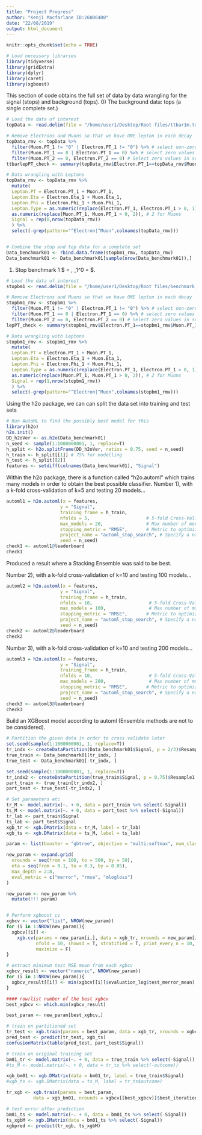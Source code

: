 ```yaml
---
title: "Project Progress"
author: "Kenji Macfarlane ID:26006480"
date: "22/08/2019"
output: html_document
---
```


```r
knitr::opts_chunk$set(echo = TRUE)
```



```r
# Load necessary libraries
library(tidyverse)
library(gridExtra)
library(dplyr)
library(caret)
library(xgboost)
```

This section of code obtains the full set of data by data wrangling for the signal (stops) and background (tops).
0) The background data: tops (a single complete set.)
```r
# Load the data of interest
topData <- read.delim(file = "/home/user1/Desktop/Root files/ttbar1m.txt", sep = ",")

# Remove Electrons and Muons so that we have ONE lepton in each decay
topData_rmv <- topData %>% 
  filter(Muon.PT_1 != "0" | Electron.PT_1 != "0") %>% # select non-zero values
  filter(Muon.PT_1 == 0 | Electron.PT_1 == 0) %>% # select zero values
  filter(Muon.PT_2 == 0, Electron.PT_2 == 0) # Select zero values in second order PTs
ttbarlepPT_check <- summary(topData_rmv$Electron.PT_1==topData_rmv$Muon.PT_1) # Check if PT1 for E and M are different at each entry

# Data wrangling with Leptons
topData_rmv <- topData_rmv %>%
  mutate(
  Lepton.PT = Electron.PT_1 + Muon.PT_1,
  Lepton.Eta = Electron.Eta_1 + Muon.Eta_1,
  Lepton.Phi = Electron.Phi_1 + Muon.Phi_1,
  Lepton.Type = as.numeric(replace(Electron.PT_1, Electron.PT_1 > 0, 1)) + # 1 for Electrons
  as.numeric(replace(Muon.PT_1, Muon.PT_1 > 0, 2)), # 2 for Muons
  Signal = rep(0,nrow(topData_rmv))
  ) %>%
  select(-grep(pattern="^Electron|^Muon",colnames(topData_rmv)))


# Combine the stop and top data for a complete set
Data_benchmark01 <- rbind.data.frame(stopbm1_rmv, topData_rmv)
Data_benchmark01 <- Data_benchmark01[sample(nrow(Data_benchmark01)),]
```

1) Stop benchmark 1 $ \tilde{t}= \text{TeV}, \chi_1^0 = \text{GeV} $.
```r
# Load the data of interest
stopbm1 <- read.delim(file = "/home/user1/Desktop/Root files/benchmark_01.txt", sep = ",")

# Remove Electrons and Muons so that we have ONE lepton in each decay
stopbm1_rmv <- stopbm1 %>% 
  filter(Muon.PT_1 != "0" | Electron.PT_1 != "0") %>% # select non-zero values
  filter(Muon.PT_1 == 0 | Electron.PT_1 == 0) %>% # select zero values
  filter(Muon.PT_2 == 0, Electron.PT_2 == 0) # Select zero values in second order PTs
lepPT_check <- summary(stopbm1_rmv$Electron.PT_1==stopbm1_rmv$Muon.PT_1) # Check if PT1 for E and M are different at each entry

# Data wrangling with Leptons
stopbm1_rmv <- stopbm1_rmv %>%
  mutate(
  Lepton.PT = Electron.PT_1 + Muon.PT_1,
  Lepton.Eta = Electron.Eta_1 + Muon.Eta_1,
  Lepton.Phi = Electron.Phi_1 + Muon.Phi_1,
  Lepton.Type = as.numeric(replace(Electron.PT_1, Electron.PT_1 > 0, 1)) + # 1 for Electrons
  as.numeric(replace(Muon.PT_1, Muon.PT_1 > 0, 2)), # 2 for Muons
  Signal = rep(1,nrow(stopbm1_rmv))
  ) %>%
  select(-grep(pattern="^Electron|^Muon",colnames(stopbm1_rmv)))
```


Using the h2o package, we can can split the data set into training and test sets
```r
# Run AutoML to find the possibly best model for this
library(h2o)
h2o.init()
DD_h2oVer <- as.h2o(Data_benchmark01)
n_seed <- sample(1:1000000001, 1, replace=T)
h_split <- h2o.splitFrame(DD_h2oVer, ratios = 0.75, seed = n_seed)
h_train <- h_split[[1]] # 75% for modelling
h_test <- h_split[[2]]
features <- setdiff(colnames(Data_benchmark01), "Signal")
```

Within the h2o package, there is a function called "h2o.automl" which trains many models in order to obtain the best possible classifier.
Number 1), with a k-fold cross-validation of k=5 and testing 20 models... 
```r
automl1 = h2o.automl(x = features,
                    y = "Signal",
                    training_frame = h_train,
                    nfolds = 5,                     # 5-fold Cross-Validation
                    max_models = 20,                # Max number of models
                    stopping_metric = "RMSE",       # Metric to optimize
                    project_name = "automl_stop_search", # Specify a name so you can add more models later
                    seed = n_seed) 
check1 <- automl1@leaderboard
check1
```
Produced a result where a Stacking Ensemble was said to be best.

Number 2), with a k-fold cross-validation of k=10 and testing 100 models... 
```r
automl2 = h2o.automl(x = features,
                    y = "Signal",
                    training_frame = h_train,
                    nfolds = 10,                     # 5-fold Cross-Validation
                    max_models = 100,                # Max number of models
                    stopping_metric = "RMSE",       # Metric to optimize
                    project_name = "automl_stop_search", # Specify a name so you can add more models later
                    seed = n_seed) 
check2 <- automl2@leaderboard
check2
```
Number 3), with a k-fold cross-validation of k=10 and testing 200 models... 
```r
automl3 = h2o.automl(x = features,
                    y = "Signal",
                    training_frame = h_train,
                    nfolds = 10,                     # 5-fold Cross-Validation
                    max_models = 200,                # Max number of models
                    stopping_metric = "RMSE",       # Metric to optimize
                    project_name = "automl_stop_search", # Specify a name so you can add more models later
                    seed = n_seed) 
check3 <- automl3@leaderboard
check3
```

Build an XGBoost model according to automl (Ensemble methods are not to be considered).
```r
# Partition the given data in order to cross validate later
set.seed(sample(1:1000000001, 1, replace=T))
tr_indx <- createDataPartition(Data_benchmark01$Signal, p = 2/3)$Resample1
true_train <- Data_benchmark01[tr_indx, ]
true_test <- Data_benchmark01[-tr_indx, ]

set.seed(sample(1:1000000001, 1, replace=T))
tr_indx2 <- createDataPartition(true_train$Signal, p = 0.75)$Resample1
part_train <- true_train[tr_indx2, ]
part_test <- true_test[-tr_indx2, ]

# Set parameters etc
tr_M <- model.matrix(~. + 0, data = part_train %>% select(-Signal))
ts_M <- model.matrix(~. + 0, data = part_test %>% select(-Signal))
tr_lab <- part_train$Signal
ts_lab <- part_test$Signal
xgb_tr <- xgb.DMatrix(data = tr_M, label = tr_lab)
xgb_ts <- xgb.DMatrix(data = ts_M, label = ts_lab)

param <- list(booster = "gbtree", objective = "multi:softmax", num_class = 2)

new_param <- expand.grid(
  nrounds = seq(from = 100, to = 500, by = 50),
  eta = seq(from = 0.1, to = 0.3, by = 0.05),
  max_depth = 2:8, 
  eval_metric = c("merror", "rmse", "mlogloss")
)

new_param <- new_param %>%
  mutate(!!! param)


# Perform xgboost cv
xgbcv <- vector("list", NROW(new_param)) 
for (i in 1:NROW(new_param)){
  xgbcv[[i]] <- 
    xgb.cv(params = new_param[i,], data = xgb_tr, nrounds = new_param[i,1],
           nfold = 10, showsd = T, stratified = T, print_every_n = 10, early_stopping_round = 20,
           maximize = F)
}

# extract minimum test MSE mean from each xgbcv
xgbcv_result <- vector("numeric", NROW(new_param)) 
for (i in 1:NROW(new_param)){
  xgbcv_result[[i]] <- min(xgbcv[[i]]$evaluation_log$test_merror_mean)
}

#### row/list number of the best xgbcv
best_xgbcv <- which.min(xgbcv_result)

best_param <- new_param[best_xgbcv,]

# train on partitioned set
tr_test <- xgb.train(params = best_param, data = xgb_tr, nrounds = xgbcv[[best_xgbcv]]$best_iteration)
pred_test <- predict(tr_test, xgb_ts)
confusionMatrix(table(pred_test, part_test$Signal))

# train on original training set
bm01_tr <- model.matrix(~. + 0, data = true_train %>% select(-Signal))
#ts_M <- model.matrix(~. + 0, data = tr_ts %>% select(-outcome))

xgb_bm01 <- xgb.DMatrix(data = bm01_tr, label = true_train$Signal)
#xgb_ts <- xgb.DMatrix(data = ts_M, label = tr_ts$outcome)

tr_xgb <- xgb.train(params = best_param, 
          data = xgb_bm01, nrounds = xgbcv[[best_xgbcv]]$best_iteration)

# test error after prediction
bm01_ts <- model.matrix(~. + 0, data = bm01_ts %>% select(-Signal))
ts_xgbM <- xgb.DMatrix(data = bm01_ts %>% select(-Signal))
xgbpred <- predict(tr_xgb, ts_xgbM)
```


